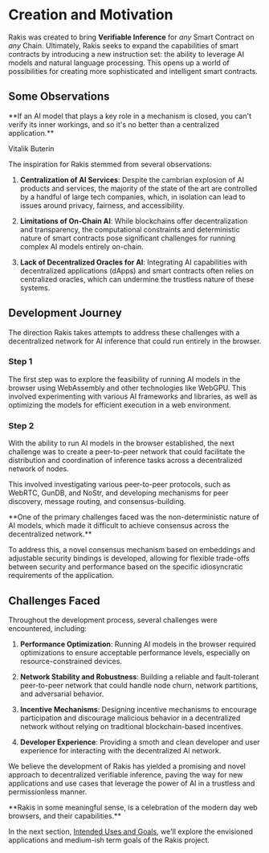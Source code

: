 
# Creation and Motivation

Rakis was created to bring **Verifiable Inference** for *any* Smart Contract on *any* Chain. Ultimately, Rakis seeks to expand the capabilities of smart contracts by introducing a new instruction set: the ability to leverage AI models and natural language processing. This opens up a world of possibilities for creating more sophisticated and intelligent smart contracts.


## Some Observations

<Callout emoji="">
**If an AI model that plays a key role in a mechanism is closed, you can't verify its inner workings, and so it's no better than a centralized application.**    

Vitalik Buterin
</Callout>


The inspiration for Rakis stemmed from several observations:

1. **Centralization of AI Services**: Despite the cambrian explosion of AI products and services, the majority of the state of the art are controlled by a handful of large tech companies, which, in isolation can lead to issues around privacy, fairness, and accessibility.

2. **Limitations of On-Chain AI**: While blockchains offer decentralization and transparency, the computational constraints and deterministic nature of smart contracts pose significant challenges for running complex AI models entirely on-chain.

3. **Lack of Decentralized Oracles for AI**: Integrating AI capabilities with decentralized applications (dApps) and smart contracts often relies on centralized oracles, which can undermine the trustless nature of these systems.

## Development Journey

The direction Rakis takes attempts to address these challenges with a decentralized network for AI inference that could run entirely in the browser. 

<Steps>

### Step 1

The first step was to explore the feasibility of running AI models in the browser using WebAssembly and other technologies like WebGPU. This involved experimenting with various AI frameworks and libraries, as well as optimizing the models for efficient execution in a web environment.

### Step 2

With the ability to run AI models in the browser established, the next challenge was to create a peer-to-peer network that could facilitate the distribution and coordination of inference tasks across a decentralized network of nodes.

</Steps>

This involved investigating various peer-to-peer protocols, such as WebRTC, GunDB, and NoStr, and developing mechanisms for peer discovery, message routing, and consensus-building.

<Callout emoji="⚠️">
**One of the primary challenges faced was the non-deterministic nature of AI models, which made it difficult to achieve consensus across the decentralized network.**
</Callout>

To address this, a novel consensus mechanism based on embeddings and adjustable security bindings is developed, allowing for flexible trade-offs between security and performance based on the specific idiosyncratic requirements of the application.

## Challenges Faced

Throughout the development process, several challenges were encountered, including:

1. **Performance Optimization**: Running AI models in the browser required optimizations to ensure acceptable performance levels, especially on resource-constrained devices.

2. **Network Stability and Robustness**: Building a reliable and fault-tolerant peer-to-peer network that could handle node churn, network partitions, and adversarial behavior.

3. **Incentive Mechanisms**: Designing incentive mechanisms to encourage participation and discourage malicious behavior in a decentralized network without relying on traditional blockchain-based incentives.

4. **Developer Experience**: Providing a smoth and clean developer and user experience for interacting with the decentralized AI network.

We believe the development of Rakis has yielded a promising and novel approach to decentralized verifiable inference, paving the way for new applications and use cases that leverage the power of AI in a trustless and permissionless manner.

<Callout emoji="">
**Rakis in some meaningful sense, is a celebration of the modern day web browsers, and their capabilities.**    
</Callout>

In the next section, [Intended Uses and Goals](/story-of-rakis/intended-uses-and-goals), we'll explore the envisioned applications and medium-ish term goals of the Rakis project.